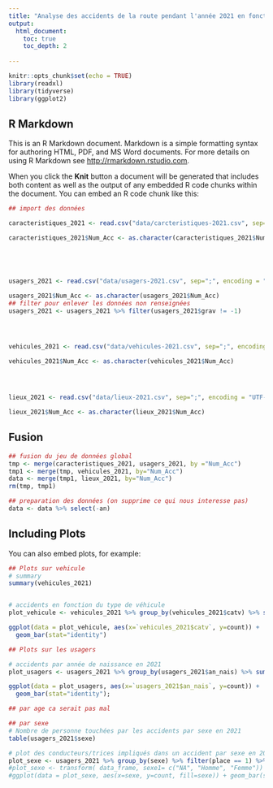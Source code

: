 ---
title: "Analyse des accidents de la route pendant l'année 2021 en fonction du lieu, de la période, de l'age et du sexe"
output:
  html_document:
    toc: true
    toc_depth: 2
    
---

```{r setup, include=FALSE}
knitr::opts_chunk$set(echo = TRUE)
library(readxl)
library(tidyverse)
library(ggplot2)
```

## R Markdown

This is an R Markdown document. Markdown is a simple formatting syntax for authoring HTML, PDF, and MS Word documents. For more details on using R Markdown see <http://rmarkdown.rstudio.com>.

When you click the **Knit** button a document will be generated that includes both content as well as the output of any embedded R code chunks within the document. You can embed an R code chunk like this:

```{r}
## import des données

caracteristiques_2021 <- read.csv("data/carcteristiques-2021.csv", sep=";", encoding = "UTF-8")

caracteristiques_2021$Num_Acc <- as.character(caracteristiques_2021$Num_Acc)





usagers_2021 <- read.csv("data/usagers-2021.csv", sep=";", encoding = "UTF-8")

usagers_2021$Num_Acc <- as.character(usagers_2021$Num_Acc)
## filter pour enlever les données non renseignées
usagers_2021 <- usagers_2021 %>% filter(usagers_2021$grav != -1)




vehicules_2021 <- read.csv("data/vehicules-2021.csv", sep=";", encoding = "UTF-8")

vehicules_2021$Num_Acc <- as.character(vehicules_2021$Num_Acc)




lieux_2021 <- read.csv("data/lieux-2021.csv", sep=";", encoding = "UTF-8")

lieux_2021$Num_Acc <- as.character(lieux_2021$Num_Acc)
```

## Fusion

```{r}
## fusion du jeu de données global
tmp <- merge(caracteristiques_2021, usagers_2021, by ="Num_Acc")
tmp1 <- merge(tmp, vehicules_2021, by="Num_Acc")
data <- merge(tmp1, lieux_2021, by="Num_Acc")
rm(tmp, tmp1)
```


```{r}
## preparation des données (on supprime ce qui nous interesse pas)
data <- data %>% select(-an)
```




## Including Plots

You can also embed plots, for example:

```{r pressure, echo=FALSE}
## Plots sur vehicule
# summary
summary(vehicules_2021)


# accidents en fonction du type de véhicule
plot_vehicule <- vehicules_2021 %>% group_by(vehicules_2021$catv) %>% summarize("count" = n()) %>% filter(count > 500 & count < 50000)

ggplot(data = plot_vehicule, aes(x=`vehicules_2021$catv`, y=count)) +
  geom_bar(stat="identity")

```

```{r}
## Plots sur les usagers

# accidents par année de naissance en 2021
plot_usagers <- usagers_2021 %>% group_by(usagers_2021$an_nais) %>% summarize("count" = n())

ggplot(data = plot_usagers, aes(x=`usagers_2021$an_nais`, y=count)) +
  geom_bar(stat="identity");

## par age ca serait pas mal

## par sexe
# Nombre de personne touchées par les accidents par sexe en 2021
table(usagers_2021$sexe)

# plot des conducteurs/trices impliqués dans un accident par sexe en 2021
plot_sexe <- usagers_2021 %>% group_by(sexe) %>% filter(place == 1) %>% summarize("count" = n())
#plot_sexe <- transform( data_frame, sexe1= c("NA", "Homme", "Femme"))
#ggplot(data = plot_sexe, aes(x=sexe, y=count, fill=sexe)) + geom_bar(stat="identity");

```
